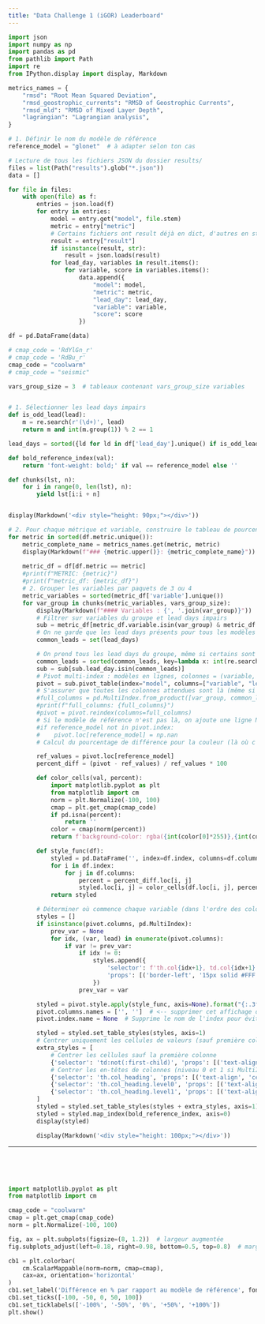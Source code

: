 ```yaml
---
title: "Data Challenge 1 (iGOR) Leaderboard"
---
```


```python
import json
import numpy as np
import pandas as pd
from pathlib import Path
import re
from IPython.display import display, Markdown

metrics_names = {
    "rmsd": "Root Mean Squared Deviation",
    "rmsd_geostrophic_currents": "RMSD of Geostrophic Currents",
    "rmsd_mld": "RMSD of Mixed Layer Depth",
    "lagrangian": "Lagrangian analysis",
}

# 1. Définir le nom du modèle de référence
reference_model = "glonet"  # à adapter selon ton cas

# Lecture de tous les fichiers JSON du dossier results/
files = list(Path("results").glob("*.json"))
data = []

for file in files:
    with open(file) as f:
        entries = json.load(f)
        for entry in entries:
            model = entry.get("model", file.stem)
            metric = entry["metric"]
            # Certains fichiers ont result déjà en dict, d'autres en str
            result = entry["result"]
            if isinstance(result, str):
                result = json.loads(result)
            for lead_day, variables in result.items():
                for variable, score in variables.items():
                    data.append({
                        "model": model,
                        "metric": metric,
                        "lead_day": lead_day,
                        "variable": variable,
                        "score": score
                    })

df = pd.DataFrame(data)

# cmap_code = 'RdYlGn_r'
# cmap_code = 'RdBu_r'
cmap_code = "coolwarm"
# cmap_code = "seismic"

vars_group_size = 3  # tableaux contenant vars_group_size variables


# 1. Sélectionner les lead days impairs
def is_odd_lead(lead):
    m = re.search(r'(\d+)', lead)
    return m and int(m.group(1)) % 2 == 1

lead_days = sorted({ld for ld in df['lead_day'].unique() if is_odd_lead(ld)}, key=lambda x: int(re.search(r'\d+', x).group(0)))

def bold_reference_index(val):
    return 'font-weight: bold;' if val == reference_model else ''

def chunks(lst, n):
    for i in range(0, len(lst), n):
        yield lst[i:i + n]


display(Markdown('<div style="height: 90px;"></div>'))

# 2. Pour chaque métrique et variable, construire le tableau de pourcentage de différence
for metric in sorted(df.metric.unique()):
    metric_complete_name = metrics_names.get(metric, metric)
    display(Markdown(f"### {metric.upper()}: {metric_complete_name}"))
    
    metric_df = df[df.metric == metric]
    #print(f"METRIC: {metric}")
    #print(f"metric_df: {metric_df}")
    # 2. Grouper les variables par paquets de 3 ou 4
    metric_variables = sorted(metric_df['variable'].unique())
    for var_group in chunks(metric_variables, vars_group_size):
        display(Markdown(f"#### Variables : {', '.join(var_group)}"))
        # Filtrer sur variables du groupe et lead days impairs
        sub = metric_df[metric_df.variable.isin(var_group) & metric_df.lead_day.isin(lead_days)]
        # On ne garde que les lead days présents pour tous les modèles et toutes les variables du groupe
        common_leads = set(lead_days)

        # On prend tous les lead days du groupe, même si certains sont manquants
        common_leads = sorted(common_leads, key=lambda x: int(re.search(r'\d+', x).group(0)))
        sub = sub[sub.lead_day.isin(common_leads)]
        # Pivot multi-index : modèles en lignes, colonnes = (variable, lead_day)
        pivot = sub.pivot_table(index="model", columns=["variable", "lead_day"], values="score", aggfunc="mean")
        # S'assurer que toutes les colonnes attendues sont là (même si NaN)
        #full_columns = pd.MultiIndex.from_product([var_group, common_leads])
        #print(f"full_columns: {full_columns}")
        #pivot = pivot.reindex(columns=full_columns)
        # Si le modèle de référence n'est pas là, on ajoute une ligne NaN
        #if reference_model not in pivot.index:
        #    pivot.loc[reference_model] = np.nan
        # Calcul du pourcentage de différence pour la couleur (là où c'est possible)

        ref_values = pivot.loc[reference_model]
        percent_diff = (pivot - ref_values) / ref_values * 100

        def color_cells(val, percent):
            import matplotlib.pyplot as plt
            from matplotlib import cm
            norm = plt.Normalize(-100, 100)
            cmap = plt.get_cmap(cmap_code)
            if pd.isna(percent):
                return ''
            color = cmap(norm(percent))
            return f'background-color: rgba({int(color[0]*255)},{int(color[1]*255)},{int(color[2]*255)},{color[3]:.2f})'

        def style_func(df):
            styled = pd.DataFrame('', index=df.index, columns=df.columns)
            for i in df.index:
                for j in df.columns:
                    percent = percent_diff.loc[i, j]
                    styled.loc[i, j] = color_cells(df.loc[i, j], percent)
            return styled

        # Déterminer où commence chaque variable (dans l'ordre des colonnes multi-index)
        styles = []
        if isinstance(pivot.columns, pd.MultiIndex):
            prev_var = None
            for idx, (var, lead) in enumerate(pivot.columns):
                if var != prev_var:
                    if idx != 0:
                        styles.append({
                            'selector': f'th.col{idx+1}, td.col{idx+1}',
                            'props': [('border-left', '15px solid #FFF')]
                        })
                    prev_var = var

        styled = pivot.style.apply(style_func, axis=None).format("{:.3f}")
        pivot.columns.names = ['', '']  # <-- supprimer cet affichage des noms
        pivot.index.name = None  # Supprime le nom de l'index pour éviter la ligne "model"

        styled = styled.set_table_styles(styles, axis=1)
        # Centrer uniquement les cellules de valeurs (sauf première colonne) et les en-têtes de colonnes
        extra_styles = [
            # Centrer les cellules sauf la première colonne
            {'selector': 'td:not(:first-child)', 'props': [('text-align', 'center')]},
            # Centrer les en-têtes de colonnes (niveau 0 et 1 si MultiIndex)
            {'selector': 'th.col_heading', 'props': [('text-align', 'center')]},
            {'selector': 'th.col_heading.level0', 'props': [('text-align', 'center')]},
            {'selector': 'th.col_heading.level1', 'props': [('text-align', 'center')]}
        ]
        styled = styled.set_table_styles(styles + extra_styles, axis=1)
        styled = styled.map_index(bold_reference_index, axis=0)
        display(styled)

        display(Markdown('<div style="height: 100px;"></div>'))
```

---

<div style="height: 50px;"></div>
<!-- hr style="margin: 30px 0;" -->

<div style="display: flex; justify-content: center;">
```python
import matplotlib.pyplot as plt
from matplotlib import cm

cmap_code = "coolwarm"
cmap = plt.get_cmap(cmap_code)
norm = plt.Normalize(-100, 100)

fig, ax = plt.subplots(figsize=(8, 1.2))  # largeur augmentée
fig.subplots_adjust(left=0.18, right=0.98, bottom=0.5, top=0.8)  # marges ajustées

cb1 = plt.colorbar(
    cm.ScalarMappable(norm=norm, cmap=cmap),
    cax=ax, orientation='horizontal'
)
cb1.set_label('Différence en % par rapport au modèle de référence', fontsize=10)
cb1.set_ticks([-100, -50, 0, 50, 100])
cb1.set_ticklabels(['-100%', '-50%', '0%', '+50%', '+100%'])
plt.show()
```
</div>